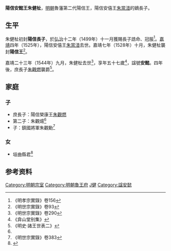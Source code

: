 '''陽信安懿王朱健杫'''{{BD|1488年||1544年|catIdx=Z朱}}，[[明朝|明朝]]魯藩第二代陽信王，陽信安僖王[[朱當㳻|朱當㳻]]的嫡長子。

==生平==
朱健杫初封'''陽信長子'''，於[[弘治|弘治]]十二年（1499年）十一月獲賜長子誥命、冠服<ref>《明孝宗實錄》卷156</ref>。[[嘉靖|嘉靖]]四年（1525年），陽信安僖王[[朱當㳻|朱當㳻]]去世。嘉靖七年（1528年）十月，朱健杫襲封'''陽信王'''<ref>《明世宗實錄》卷93</ref>。

嘉靖二十三年（1544年）九月，朱健杫去世<ref>《明世宗實錄》卷290</ref>，享年五十七歲<ref>《弇山堂别集》</ref>，諡號'''安懿'''。四年後，庶長子[[朱觀燃|朱觀燃]]襲爵<ref>《明史·諸王世表二》</ref>。

==家庭==
===子===
*庶長子：陽信榮康王[[朱觀燃|朱觀燃]]
*第二子：朱觀煬<ref name=a/>
*子：鎮國將軍朱觀勳<ref>《明世宗實錄》卷383</ref>

===女===
*垣曲縣君<ref name=a>{{cite web|author1=葛海洋、刘崇宁|title=明代鲁庄王墓志赏析|date=2017-06-21|publisher=收藏快報 ||url=http://epaper.dfsc.com.cn/html/2017-06/21/content_6_2.htm}}</ref>

==参考资料==
{{reflist|3}}

{{s-start}}
{{s-bef|before=父安僖王[[朱當㳻|朱當㳻]]}}
{{s-ttl|title=[[明朝藩王列表_(魯王系)#陽信國|明陽信國國王]]|years=1528年－1544年}}
{{s-aft|after=子榮康王[[朱觀燃|朱觀燃]]}}
{{end}}

[[Category:明朝宗室|Category:明朝宗室]]
[[Category:明朝魯王府|Category:明朝魯王府]]
[[Category:朱姓|J健]]
[[Category:諡安懿|Category:諡安懿]]
